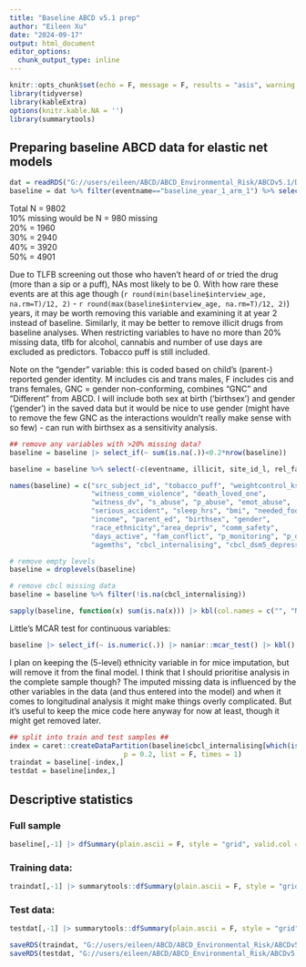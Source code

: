 ```yaml
---
title: "Baseline ABCD v5.1 prep"
author: "Eileen Xu"
date: "2024-09-17"
output: html_document
editor_options: 
  chunk_output_type: inline
---
```


```r
knitr::opts_chunk$set(echo = F, message = F, results = "asis", warning = F)
library(tidyverse)
library(kableExtra)
options(knitr.kable.NA = '')
library(summarytools)
```

## Preparing baseline ABCD data for elastic net models

```r
dat = readRDS("G://users/eileen/ABCD/ABCD_Environmental_Risk/ABCDv5.1/DATA/predictors_unrelatedIDs.rds")
baseline = dat %>% filter(eventname=="baseline_year_1_arm_1") %>% select_if(~ !all(is.na(.))) |> droplevels()
```

Total N = 9802 \
10% missing would be N = 980 missing \
20% = 1960 \
30% = 2940 \
40% = 3920 \
50% = 4901 \

Due to TLFB screening out those who haven't heard of or tried the drug (more than a sip or a puff), NAs most likely to be 0. With how rare these events are at this age though (`r round(min(baseline$interview_age, na.rm=T)/12, 2)` - `r round(max(baseline$interview_age, na.rm=T)/12, 2)`) years, it may be worth removing this variable and examining it at year 2 instead of baseline. Similarly, it may be better to remove illicit drugs from baseline analyses. When restricting variables to have no more than 20% missing data, tlfb for alcohol, cannabis and number of use days are excluded as predictors. Tobacco puff is still included.

Note on the "gender" variable: this is coded based on child's (parent-) reported gender identity. M includes cis and trans males, F includes cis and trans females, GNC = gender non-conforming, combines "GNC" and "Different" from ABCD. I will include both sex at birth ('birthsex')  and gender ('gender') in the saved data but it would be nice to use gender (might have to remove the few GNC as the interactions wouldn't really make sense with so few) - can run with birthsex as a sensitivity analysis. 

```r
## remove any variables with >20% missing data?
baseline = baseline |> select_if(~ sum(is.na(.))<0.2*nrow(baseline))

baseline = baseline %>% select(-c(eventname, illicit, site_id_l, rel_family_id, rel_birth_id, interview_date, visit_type, gender_id))

names(baseline) = c("src_subject_id", "tobacco_puff", "weightcontrol_ksads",
                    "witness_comm_violence", "death_loved_one",
                    "witness_dv", "s_abuse", "p_abuse", "emot_abuse",
                    "serious_accident", "sleep_hrs", "bmi", "needed_food",
                    "income", "parent_ed", "birthsex", "gender",
                    "race_ethnicity","area_depriv", "comm_safety",
                    "days_active", "fam_conflict", "p_monitoring", "p_depression",
                    "agemths", "cbcl_internalising", "cbcl_dsm5_depress")

# remove empty levels
baseline = droplevels(baseline)

# remove cbcl missing data
baseline = baseline %>% filter(!is.na(cbcl_internalising))

sapply(baseline, function(x) sum(is.na(x))) |> kbl(col.names = c("", "N missing")) |> kable_styling() |> scroll_box()
```

Little's MCAR test for continuous variables:

```r
baseline |> select_if(~ is.numeric(.)) |> naniar::mcar_test() |> kbl() |> kable_styling()
```

I plan on keeping the (5-level) ethnicity variable in for mice imputation, but will remove it from the final model. I think that I should prioritise analysis in the complete sample though? The imputed missing data is influenced by the other variables in the data (and thus entered into the model) and when it comes to longitudinal analysis it might make things overly complicated. But it's useful to keep the mice code here anyway for now at least, though it might get removed later.

```r
## split into train and test samples ##
index = caret::createDataPartition(baseline$cbcl_internalising[which(is.na(baseline$cbcl_internalising)==F)], 
                            p = 0.2, list = F, times = 1)
traindat = baseline[-index,]
testdat = baseline[index,]
```

## Descriptive statistics

### Full sample

```r
baseline[,-1] |> dfSummary(plain.ascii = F, style = "grid", valid.col = F, graph.col = T, varnumbers = F, tmp.img.dir = "/tmp", max.tbl.height = 300) |> print(method = "render")
```

### Training data:

```r
traindat[,-1] |> summarytools::dfSummary(plain.ascii = F, style = "grid", valid.col = F, graph.col = T, varnumbers = F, tmp.img.dir = "/tmp", max.tbl.height = 300) |> print(method = "render")
```

### Test data:

```r
testdat[,-1] |> summarytools::dfSummary(plain.ascii = F, style = "grid", valid.col = F, graph.col = T, varnumbers = F, tmp.img.dir = "/tmp", max.tbl.height = 300) |> print(method = "render")
```


```r
saveRDS(traindat, "G://users/eileen/ABCD/ABCD_Environmental_Risk/ABCDv5.1/DATA/baseline_traindat.rds")
saveRDS(testdat, "G://users/eileen/ABCD/ABCD_Environmental_Risk/ABCDv5.1/DATA/baseline_testdat.rds")
```

